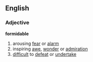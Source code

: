 ==English==
===Adjective===
'''formidable'''
#arousing [[fear]] or [[alarm]]
#inspiring [[awe]], [[wonder]] or [[admiration]]
#[[difficult]] to [[defeat]] or [[undertake]]